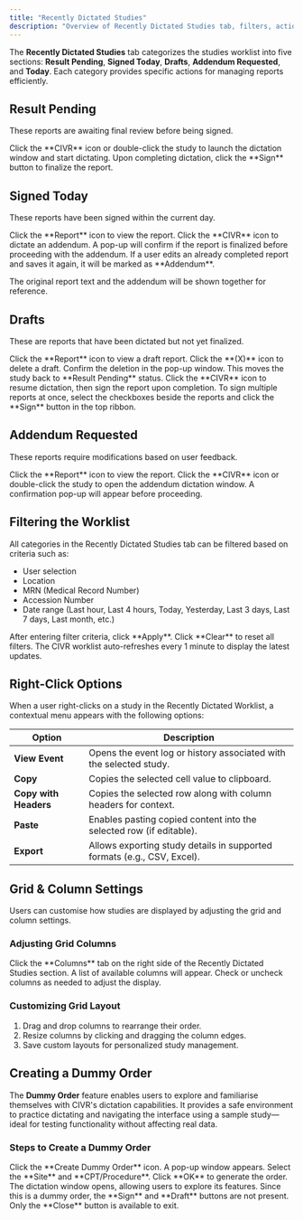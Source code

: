 ```yaml
---
title: "Recently Dictated Studies"
description: "Overview of Recently Dictated Studies tab, filters, actions, right-click options, and Dummy Order creation in CIVR."
---
```


The **Recently Dictated Studies** tab categorizes the studies worklist into five sections: **Result Pending**, **Signed Today**, **Drafts**, **Addendum Requested**, and **Today**. Each category provides specific actions for managing reports efficiently.

## Result Pending

These reports are awaiting final review before being signed.

<Steps>
  <Step title="Open dictation window">
    Click the **CIVR** icon or double-click the study to launch the dictation window and start dictating.
  </Step>
  <Step title="Sign the report">
    Upon completing dictation, click the **Sign** button to finalize the report.
  </Step>
</Steps>

## Signed Today

These reports have been signed within the current day.

<Steps>
  <Step title="View report">
    Click the **Report** icon to view the report.
  </Step>
  <Step title="Dictate addendum">
    Click the **CIVR** icon to dictate an addendum.
  </Step>
  <Step title="Confirmation prompt">
    A pop-up will confirm if the report is finalized before proceeding with the addendum.
  </Step>
  <Step title="Save as Addendum">
    If a user edits an already completed report and saves it again, it will be marked as **Addendum**.
  </Step>
</Steps>

The original report text and the addendum will be shown together for reference.

## Drafts

These are reports that have been dictated but not yet finalized.

<Steps>
  <Step title="View draft">
    Click the **Report** icon to view a draft report.
  </Step>
  <Step title="Delete draft">
    Click the **(X)** icon to delete a draft. Confirm the deletion in the pop-up window. This moves the study back to **Result Pending** status.
  </Step>
  <Step title="Resume dictation">
    Click the **CIVR** icon to resume dictation, then sign the report upon completion.
  </Step>
  <Step title="Bulk sign reports">
    To sign multiple reports at once, select the checkboxes beside the reports and click the **Sign** button in the top ribbon.
  </Step>
</Steps>

## Addendum Requested

These reports require modifications based on user feedback.

<Steps>
  <Step title="View report">
    Click the **Report** icon to view the report.
  </Step>
  <Step title="Dictate addendum">
    Click the **CIVR** icon or double-click the study to open the addendum dictation window.
  </Step>
  <Step title="Confirmation">
    A confirmation pop-up will appear before proceeding.
  </Step>
</Steps>

## Filtering the Worklist

All categories in the Recently Dictated Studies tab can be filtered based on criteria such as:

- User selection
- Location
- MRN (Medical Record Number)
- Accession Number
- Date range (Last hour, Last 4 hours, Today, Yesterday, Last 3 days, Last 7 days, Last month, etc.)

<Steps>
  <Step title="Apply filters">
    After entering filter criteria, click **Apply**.
  </Step>
  <Step title="Clear filters">
    Click **Clear** to reset all filters.
  </Step>
</Steps>

<Note>
  The CIVR worklist auto-refreshes every 1 minute to display the latest updates.
</Note>

## Right-Click Options

When a user right-clicks on a study in the Recently Dictated Worklist, a contextual menu appears with the following options:

| Option                | Description                                                             |
| --------------------- | ----------------------------------------------------------------------- |
| **View Event**        | Opens the event log or history associated with the selected study.      |
| **Copy**              | Copies the selected cell value to clipboard.                            |
| **Copy with Headers** | Copies the selected row along with column headers for context.          |
| **Paste**             | Enables pasting copied content into the selected row (if editable).     |
| **Export**            | Allows exporting study details in supported formats (e.g., CSV, Excel). |

## Grid & Column Settings

Users can customise how studies are displayed by adjusting the grid and column settings.

### Adjusting Grid Columns

<Steps>
  <Step title="Open column list">
    Click the **Columns** tab on the right side of the Recently Dictated Studies section.
  </Step>
  <Step title="Choose columns">
    A list of available columns will appear.
  </Step>
  <Step title="Select columns">
    Check or uncheck columns as needed to adjust the display.
  </Step>
</Steps>

### Customizing Grid Layout

1. Drag and drop columns to rearrange their order.
2. Resize columns by clicking and dragging the column edges.
3. Save custom layouts for personalized study management.

## Creating a Dummy Order

The **Dummy Order** feature enables users to explore and familiarise themselves with CIVR's dictation capabilities. It provides a safe environment to practice dictating and navigating the interface using a sample study—ideal for testing functionality without affecting real data.

### Steps to Create a Dummy Order

<Steps>
  <Step title="Click the Create Dummy Order icon">
    Click the **Create Dummy Order** icon.
  </Step>
  <Step title="Select site and CPT">
    A pop-up window appears. Select the **Site** and **CPT/Procedure**.
  </Step>
  <Step title="Generate the order">
    Click **OK** to generate the order.
  </Step>
  <Step title="Explore dictation window">
    The dictation window opens, allowing users to explore its features.
  </Step>
</Steps>

<Note>
  Since this is a dummy order, the **Sign** and **Draft** buttons are not present. Only the **Close** button is available to exit.
</Note>